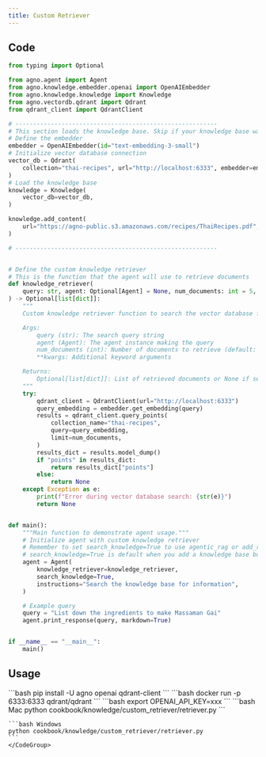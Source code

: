 ```yaml
---
title: Custom Retriever
---
```



## Code

```python retriever.py
from typing import Optional

from agno.agent import Agent
from agno.knowledge.embedder.openai import OpenAIEmbedder
from agno.knowledge.knowledge import Knowledge
from agno.vectordb.qdrant import Qdrant
from qdrant_client import QdrantClient

# ---------------------------------------------------------
# This section loads the knowledge base. Skip if your knowledge base was populated elsewhere.
# Define the embedder
embedder = OpenAIEmbedder(id="text-embedding-3-small")
# Initialize vector database connection
vector_db = Qdrant(
    collection="thai-recipes", url="http://localhost:6333", embedder=embedder
)
# Load the knowledge base
knowledge = Knowledge(
    vector_db=vector_db,
)

knowledge.add_content(
    url="https://agno-public.s3.amazonaws.com/recipes/ThaiRecipes.pdf",
)

# ---------------------------------------------------------


# Define the custom knowledge retriever
# This is the function that the agent will use to retrieve documents
def knowledge_retriever(
    query: str, agent: Optional[Agent] = None, num_documents: int = 5, **kwargs
) -> Optional[list[dict]]:
    """
    Custom knowledge retriever function to search the vector database for relevant documents.

    Args:
        query (str): The search query string
        agent (Agent): The agent instance making the query
        num_documents (int): Number of documents to retrieve (default: 5)
        **kwargs: Additional keyword arguments

    Returns:
        Optional[list[dict]]: List of retrieved documents or None if search fails
    """
    try:
        qdrant_client = QdrantClient(url="http://localhost:6333")
        query_embedding = embedder.get_embedding(query)
        results = qdrant_client.query_points(
            collection_name="thai-recipes",
            query=query_embedding,
            limit=num_documents,
        )
        results_dict = results.model_dump()
        if "points" in results_dict:
            return results_dict["points"]
        else:
            return None
    except Exception as e:
        print(f"Error during vector database search: {str(e)}")
        return None


def main():
    """Main function to demonstrate agent usage."""
    # Initialize agent with custom knowledge retriever
    # Remember to set search_knowledge=True to use agentic_rag or add_reference=True for traditional RAG
    # search_knowledge=True is default when you add a knowledge base but is needed here
    agent = Agent(
        knowledge_retriever=knowledge_retriever,
        search_knowledge=True,
        instructions="Search the knowledge base for information",
    )

    # Example query
    query = "List down the ingredients to make Massaman Gai"
    agent.print_response(query, markdown=True)


if __name__ == "__main__":
    main()
```

## Usage

<Steps>
  <Step title="Install libraries">
    ```bash
    pip install -U agno openai qdrant-client
    ```
  </Step>

  <Step title="Run Qdrant">
    ```bash
    docker run -p 6333:6333 qdrant/qdrant
    ```
  </Step>

  <Step title="Set OpenAI API key">
    ```bash
    export OPENAI_API_KEY=xxx
    ```
  </Step>

  <Step title="Run the example">
    <CodeGroup>
    ```bash Mac
    python cookbook/knowledge/custom_retriever/retriever.py
    ```

    ```bash Windows
    python cookbook/knowledge/custom_retriever/retriever.py
    ```
    </CodeGroup>
  </Step>
</Steps>
